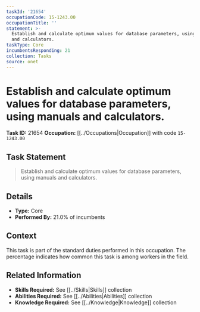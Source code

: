 ```yaml
---
taskId: '21654'
occupationCode: 15-1243.00
occupationTitle: ''
statement: >-
  Establish and calculate optimum values for database parameters, using manuals
  and calculators.
taskType: Core
incumbentsResponding: 21
collection: Tasks
source: onet
---
```

# Establish and calculate optimum values for database parameters, using manuals and calculators.

**Task ID:** 21654
**Occupation:** [[../Occupations|Occupation]] with code `15-1243.00`

## Task Statement

> Establish and calculate optimum values for database parameters, using manuals and calculators.

## Details

- **Type:** Core
- **Performed By:** 21.0% of incumbents

## Context

This task is part of the standard duties performed in this occupation. The percentage indicates how common this task is among workers in the field.

## Related Information

- **Skills Required:** See [[../Skills|Skills]] collection
- **Abilities Required:** See [[../Abilities|Abilities]] collection
- **Knowledge Required:** See [[../Knowledge|Knowledge]] collection
